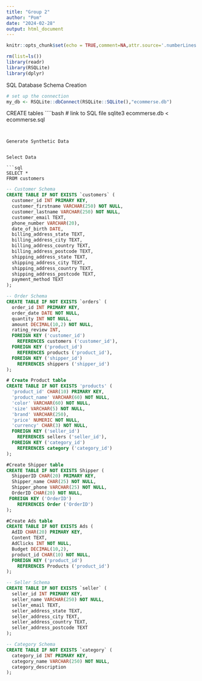 ```yaml
---
title: "Group 2"
author: "Pom"
date: "2024-02-28"
output: html_document
---
```


```r
knitr::opts_chunk$set(echo = TRUE,comment=NA,attr.source='.numberLines')

rm(list=ls())
library(readr)
library(RSQLite)
library(dplyr)
```

SQL Database Schema Creation
```r
# set up the connection
my_db <- RSQLite::dbConnect(RSQLite::SQLite(),"ecommerse.db")
```

CREATE tables 
````bash
# link to SQL file
sqlite3 ecommerse.db < ecommerse.sql

```


Generate Synthetic Data


Select Data

```sql
SELECT * 
FROM customers
```

```sql
-- Customer Schema
CREATE TABLE IF NOT EXISTS `customers` (
  customer_id INT PRIMARY KEY,
  customer_firstname VARCHAR(250) NOT NULL,
  customer_lastname VARCHAR(250) NOT NULL,
  customer_email TEXT,
  phone_number VARCHAR(20),
  date_of_birth DATE,
  billing_address_state TEXT,
  billing_address_city TEXT,
  billing_address_country TEXT,
  billing_address_postcode TEXT,
  shipping_address_state TEXT,
  shipping_address_city TEXT,
  shipping_address_country TEXT,
  shipping_address_postcode TEXT,
  payment_method TEXT
);
```

```sql

-- Order Schema
CREATE TABLE IF NOT EXISTS `orders` (
  order_id INT PRIMARY KEY,
  order_date DATE NOT NULL,
  quantity INT NOT NULL,
  amount DECIMAL(10,2) NOT NULL,
  rating_review INT,
  FOREIGN KEY ('customer_id')
    REFERENCES customers ('customer_id'),
  FOREIGN KEY ('product_id')
    REFERENCES products ('product_id'),
  FOREIGN KEY ('shipper_id')
    REFERENCES shippers ('shipper_id')
);

```

```sql
# Create Product table
CREATE TABLE IF NOT EXISTS 'products' (
  'product_id' CHAR(10) PRIMARY KEY,
  'product_name' VARCHAR(60) NOT NULL,
  'color' VARCHAR(60) NOT NULL,
  'size' VARCHAR(5) NOT NULL,
  'brand' VARCHAR(250),
  'price' NUMERIC NOT NULL,
  'currency' CHAR(3) NOT NULL, 
  FOREIGN KEY ('seller_id') 
    REFERENCES sellers ('seller_id'),
  FOREIGN KEY ('category_id') 
    REFERENCES category ('category_id')
);
```

```sql
#Create Shipper table
CREATE TABLE IF NOT EXISTS Shipper (
  ShipperID CHAR(20) PRIMARY KEY,
  Shipper_name CHAR(25) NOT NULL,
  Shipper_phone VARCHAR(25) NOT NULL,
  OrderID CHAR(20) NOT NULL,
 FOREIGN KEY ('OrderID')
	REFERENCES Order ('OrderID')
);

```

```sql
#Create Ads table
CREATE TABLE IF NOT EXISTS Ads (
  AdID CHAR(20) PRIMARY KEY,
  Content TEXT,
  AdClicks INT NOT NULL,
  Budget DECIMAL(10,2),
  product_id CHAR(10) NOT NULL,
  FOREIGN KEY ('product_id')
	REFERENCES Products ('product_id')
);
```

```sql
-- Seller Schema
CREATE TABLE IF NOT EXISTS `seller` (
  seller_id INT PRIMARY KEY,
  seller_name VARCHAR(250) NOT NULL,
  seller_email TEXT,
  seller_address_state TEXT,
  seller_address_city TEXT,
  seller_address_country TEXT,
  seller_address_postcode TEXT
);
```

```sql
-- Category Schema
CREATE TABLE IF NOT EXISTS `category` (
  category_id INT PRIMARY KEY,
  category_name VARCHAR(250) NOT NULL,
  category_description  
);
```
